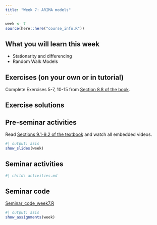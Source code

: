 ```yaml
---
title: "Week 7: ARIMA models"
---
```


```r
week <- 7
source(here::here("course_info.R"))
```

## What you will learn this week

* Stationarity and differencing
* Random Walk Models

## Exercises (on your own or in tutorial)

Complete Exercises 5-7, 10-15 from [Section 8.8 of the book](https://otexts.com/fpp3/expsmooth-exercises.html).


## Exercise solutions

<!-- ::: {.callout appearance="minimal"} -->
<!-- <i class="bi bi-download"></i> [Week 7 Tutorial Solution.html](Week7.html){download="Week 7 Tutorial Solution.html"} -->
<!-- ::: -->

## Pre-seminar activities

Read [Sections 9.1-9.2 of the textbook](https://otexts.com/fpp3/arima.html) and watch all embedded videos.


```r
#| output: asis
show_slides(week)
```

## Seminar activities

```r
#| child: activities.md
```


## Seminar code

::: {.callout appearance="minimal"}
<i class="bi bi-download"></i> [Seminar_code_week7.R](Seminar_code_week7.R){download="Seminar_code_week7.R"}
:::



```r
#| output: asis
show_assignments(week)
```
